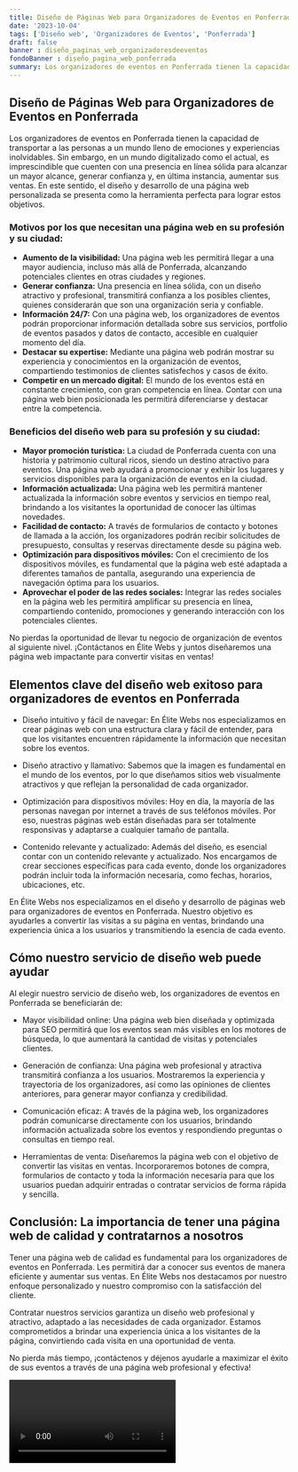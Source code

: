 ```yaml
---
title: Diseño de Páginas Web para Organizadores de Eventos en Ponferrada
date: '2023-10-04'
tags: ['Diseño web', 'Organizadores de Eventos', 'Ponferrada']
draft: false
banner : diseño_paginas_web_organizadoresdeeventos
fondoBanner : diseño_pagina_web_ponferrada
summary: Los organizadores de eventos en Ponferrada tienen la capacidad de transportar a las personas a un mundo lleno de emociones y experiencias inolvidables. Sin embargo, en un mundo digitalizado como el actual, es imprescindible que cuenten con una presencia en línea sólida para alcanzar un mayor alcance, generar confianza y, en última instancia, aumentar sus ventas. En este sentido, el diseño y desarrollo de una página web personalizada se presenta como la herramienta perfecta para lograr estos objetivos.
---
```


## Diseño de Páginas Web para Organizadores de Eventos en Ponferrada

Los organizadores de eventos en Ponferrada tienen la capacidad de transportar a las personas a un mundo lleno de emociones y experiencias inolvidables. Sin embargo, en un mundo digitalizado como el actual, es imprescindible que cuenten con una presencia en línea sólida para alcanzar un mayor alcance, generar confianza y, en última instancia, aumentar sus ventas. En este sentido, el diseño y desarrollo de una página web personalizada se presenta como la herramienta perfecta para lograr estos objetivos.

### Motivos por los que necesitan una página web en su profesión y su ciudad:

- **Aumento de la visibilidad:** Una página web les permitirá llegar a una mayor audiencia, incluso más allá de Ponferrada, alcanzando potenciales clientes en otras ciudades y regiones.
- **Generar confianza:** Una presencia en línea sólida, con un diseño atractivo y profesional, transmitirá confianza a los posibles clientes, quienes considerarán que son una organización seria y confiable.
- **Información 24/7:** Con una página web, los organizadores de eventos podrán proporcionar información detallada sobre sus servicios, portfolio de eventos pasados y datos de contacto, accesible en cualquier momento del día.
- **Destacar su expertise:** Mediante una página web podrán mostrar su experiencia y conocimientos en la organización de eventos, compartiendo testimonios de clientes satisfechos y casos de éxito.
- **Competir en un mercado digital:** El mundo de los eventos está en constante crecimiento, con gran competencia en línea. Contar con una página web bien posicionada les permitirá diferenciarse y destacar entre la competencia.

### Beneficios del diseño web para su profesión y su ciudad:

- **Mayor promoción turística:** La ciudad de Ponferrada cuenta con una historia y patrimonio cultural ricos, siendo un destino atractivo para eventos. Una página web ayudará a promocionar y exhibir los lugares y servicios disponibles para la organización de eventos en la ciudad.
- **Información actualizada:** Una página web les permitirá mantener actualizada la información sobre eventos y servicios en tiempo real, brindando a los visitantes la oportunidad de conocer las últimas novedades.
- **Facilidad de contacto:** A través de formularios de contacto y botones de llamada a la acción, los organizadores podrán recibir solicitudes de presupuesto, consultas y reservas directamente desde su página web.
- **Optimización para dispositivos móviles:** Con el crecimiento de los dispositivos móviles, es fundamental que la página web esté adaptada a diferentes tamaños de pantalla, asegurando una experiencia de navegación óptima para los usuarios.
- **Aprovechar el poder de las redes sociales:** Integrar las redes sociales en la página web les permitirá amplificar su presencia en línea, compartiendo contenido, promociones y generando interacción con los potenciales clientes.

No pierdas la oportunidad de llevar tu negocio de organización de eventos al siguiente nivel. ¡Contáctanos en Élite Webs y juntos diseñaremos una página web impactante para convertir visitas en ventas!

<GifSeo />

<Cta />

## Elementos clave del diseño web exitoso para organizadores de eventos en Ponferrada

- Diseño intuitivo y fácil de navegar: En Élite Webs nos especializamos en crear páginas web con una estructura clara y fácil de entender, para que los visitantes encuentren rápidamente la información que necesitan sobre los eventos.

- Diseño atractivo y llamativo: Sabemos que la imagen es fundamental en el mundo de los eventos, por lo que diseñamos sitios web visualmente atractivos y que reflejan la personalidad de cada organizador.

- Optimización para dispositivos móviles: Hoy en día, la mayoría de las personas navegan por internet a través de sus teléfonos móviles. Por eso, nuestras páginas web están diseñadas para ser totalmente responsivas y adaptarse a cualquier tamaño de pantalla.

- Contenido relevante y actualizado: Además del diseño, es esencial contar con un contenido relevante y actualizado. Nos encargamos de crear secciones específicas para cada evento, donde los organizadores podrán incluir toda la información necesaria, como fechas, horarios, ubicaciones, etc.

En Élite Webs nos especializamos en el diseño y desarrollo de páginas web para organizadores de eventos en Ponferrada. Nuestro objetivo es ayudarles a convertir las visitas a su página en ventas, brindando una experiencia única a los usuarios y transmitiendo la esencia de cada evento.

## Cómo nuestro servicio de diseño web puede ayudar

Al elegir nuestro servicio de diseño web, los organizadores de eventos en Ponferrada se beneficiarán de:

- Mayor visibilidad online: Una página web bien diseñada y optimizada para SEO permitirá que los eventos sean más visibles en los motores de búsqueda, lo que aumentará la cantidad de visitas y potenciales clientes.

- Generación de confianza: Una página web profesional y atractiva transmitirá confianza a los usuarios. Mostraremos la experiencia y trayectoria de los organizadores, así como las opiniones de clientes anteriores, para generar mayor confianza y credibilidad.

- Comunicación eficaz: A través de la página web, los organizadores podrán comunicarse directamente con los usuarios, brindando información actualizada sobre los eventos y respondiendo preguntas o consultas en tiempo real.

- Herramientas de venta: Diseñaremos la página web con el objetivo de convertir las visitas en ventas. Incorporaremos botones de compra, formularios de contacto y toda la información necesaria para que los usuarios puedan adquirir entradas o contratar servicios de forma rápida y sencilla.

## Conclusión: La importancia de tener una página web de calidad y contratarnos a nosotros

Tener una página web de calidad es fundamental para los organizadores de eventos en Ponferrada. Les permitirá dar a conocer sus eventos de manera eficiente y aumentar sus ventas. En Élite Webs nos destacamos por nuestro enfoque personalizado y nuestro compromiso con la satisfacción del cliente.

Contratar nuestros servicios garantiza un diseño web profesional y atractivo, adaptado a las necesidades de cada organizador. Estamos comprometidos a brindar una experiencia única a los visitantes de la página, convirtiendo cada visita en una oportunidad de venta.

No pierda más tiempo, ¡contáctenos y déjenos ayudarle a maximizar el éxito de sus eventos a través de una página web profesional y efectiva!

<Video />

<CtaBot job='Organizadores de Eventos' city='Ponferrada'/>

<Gmaps query='Ponferrada+españa+maps' />